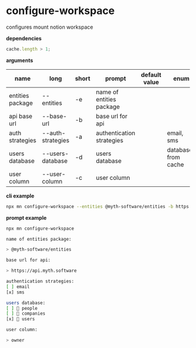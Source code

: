 # configure-workspace

configures mount notion workspace

**dependencies**

```typescript
cache.length > 1;
```

**arguments**

| name             | long              | short | prompt                    | default value | enum                 |
| ---------------- | ----------------- | ----- | ------------------------- | ------------- | -------------------- |
| entities package | --entities        | -e    | name of entities package  |               |                      |
| api base url     | --base-url        | -b    | base url for api          |               |                      |
| auth strategies  | --auth-strategies | -a    | authentication strategies |               | email, sms           |
| users database   | --users-database  | -d    | users database            |               | databases from cache |
| user column      | --user-column     | -c    | user column               |               |                      |

**cli example**

```sh title="terminal"
npx mn configure-workspace --entities @myth-software/entities -b https://api.myth.software -a sms -a email --users-database users --user-column owner
```

**prompt example**

```sh title="terminal"
npx mn configure-workspace
```

```sh
name of entities package:

> @myth-software/entities

base url for api:

> https://api.myth.software

authentication strategies:
[ ] email
[x] sms

users database:
[ ] 👥 people
[ ] 🏢 companies
[x] 🙂 users

user column:

> owner
```
